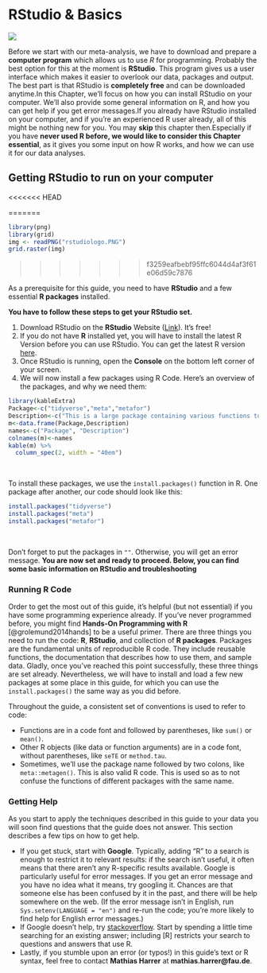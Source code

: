 # RStudio & Basics

![](chap2.jpg)



Before we start with our meta-analysis, we have to download and prepare a **computer program** which allows us to use *R* for programming. Probably the best option for this at the moment is **RStudio**. This program gives us a user interface which makes it easier to overlook our data, packages and output. The best part is that RStudio is **completely free** and can be downloaded anytime.In this Chapter, we'll focus on how you can install RStudio on your computer. We'll also provide some general information on R, and how you can get help if you get error messages.If you already have RStudio installed on your computer, and if you're an experienced R user already, all of this might be nothing new for you. You may **skip** this chapter then.Especially if you have **never used R before, we would like to consider this Chapter essential**, as it gives you some input on how R works, and how we can use it for our data analyses.



## Getting RStudio to run on your computer {#RStudio}
<<<<<<< HEAD

=======
```r
library(png)
library(grid)
img <- readPNG("rstudiologo.PNG")
grid.raster(img)
```
>>>>>>> f3259eafbebf95ffc6044d4af3f61e06d59c7876

As a prerequisite for this guide, you need to have **RStudio** and a few essential **R packages** installed.

**You have to follow these steps to get your RStudio set.**
   
1. Download RStudio on the **RStudio** Website ([Link](https://www.rstudio.com/products/rstudio/download/)). It's free!
2. If you do not have **R** installed yet, you will have to install the latest R Version before you can use RStudio. You can get the latest R version [here](https://cran.r-project.org/bin/windows/base/).
3. Once RStudio is running, open the **Console** on the bottom left corner of your screen.
4. We will now install a few packages using R Code. Here's an overview of the packages, and why we need them:

```r
library(kableExtra)
Package<-c("tidyverse","meta","metafor")
Description<-c("This is a large package containing various functions to tidy up your data", "This package is a so-called wrapper for many meta-analytic functions and makes it easy to code different meta-analyses","This package is used by the meta package for many applications, so we need to have it installed")
m<-data.frame(Package,Description)
names<-c("Package", "Description")
colnames(m)<-names
kable(m) %>%
  column_spec(2, width = "40em")
```
  
$~$

To install these packages, we use the `install.packages()` function in R. One package after another, our code should look like this:

```r
install.packages("tidyverse")
install.packages("meta")
install.packages("metafor")
```


$~$

Don't forget to put the packages in `""`. Otherwise, you will get an error message. **You are now set and ready to proceed. Below, you can find some basic information on RStudio and troubleshooting**

### Running R Code

Order to get the most out of this guide, it's helpful (but not essential) if you have some programming experience already. If you’ve never programmed before, you might find **Hands-On Programming with R** [@grolemund2014hands] to be a useful primer. There are three things you need to run the code: **R**, **RStudio**, and collection of **R packages**. Packages are the fundamental units of reproducible R code. They include reusable functions, the documentation that describes how to use them, and sample data. Gladly, once you've reached this point successfully, these three things are set already. Nevertheless, we will have to install and load a few new packages at some place in this guide, for which you can use the `install.packages()` the same way as you did before.


Throughout the guide, a consistent set of conventions is used to refer to code:

* Functions are in a code font and followed by parentheses, like
`sum()` or `mean()`.
* Other R objects (like data or function arguments) are in a code
font, without parentheses, like `seTE` or `method.tau`. 
* Sometimes, we’ll use the package name followed by two colons, like
`meta::metagen()`. This is also valid R code. This is used so as to not confuse the functions of different packages with the same name.

### Getting Help
As you start to apply the techniques described in this guide to your data you will soon find questions that the guide does not answer. This section describes a few tips on how to get help.

* If you get stuck, start with **Google**. Typically, adding “R” to a search is enough to restrict it to relevant results: if the search isn’t useful, it often means that there aren’t any R-specific results available. Google is particularly useful for error messages. If you get an error message and you have no idea what it means, try googling it. Chances are that someone else has been confused by it in the past, and there will
be help somewhere on the web. (If the error message isn’t in English,
run `Sys.setenv(LANGUAGE = "en")` and re-run the code; you’re
more likely to find help for English error messages.)
* If Google doesn’t help, try [stackoverflow](https://stackoverflow.com). Start by spending a little time searching for an existing answer; including [R] restricts your search to questions and answers that use R. 
* Lastly, if you stumble upon an error (or typos!) in this guide's text or R syntax, feel free to contact **Mathias Harrer** at **mathias.harrer@fau.de**.





